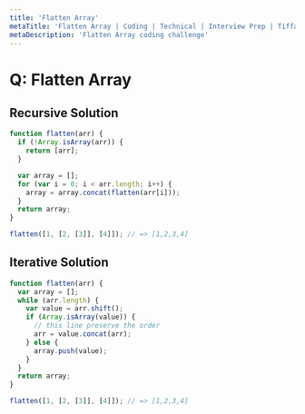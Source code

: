 ```yaml
---
title: 'Flatten Array'
metaTitle: 'Flatten Array | Coding | Technical | Interview Prep | Tiffany Lea'
metaDescription: 'Flatten Array coding challenge'
---
```


# Q: Flatten Array

## Recursive Solution

```javascript
function flatten(arr) {
  if (!Array.isArray(arr)) {
    return [arr];
  }

  var array = [];
  for (var i = 0; i < arr.length; i++) {
    array = array.concat(flatten(arr[i]));
  }
  return array;
}

flatten([1, [2, [3]], [4]]); // => [1,2,3,4]
```

## Iterative Solution

```javascript
function flatten(arr) {
  var array = [];
  while (arr.length) {
    var value = arr.shift();
    if (Array.isArray(value)) {
      // this line preserve the order
      arr = value.concat(arr);
    } else {
      array.push(value);
    }
  }
  return array;
}

flatten([1, [2, [3]], [4]]); // => [1,2,3,4]
```
